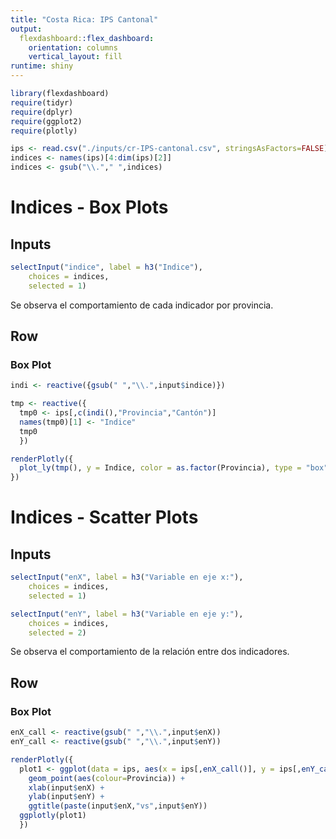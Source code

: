 ```yaml
---
title: "Costa Rica: IPS Cantonal"
output: 
  flexdashboard::flex_dashboard:
    orientation: columns
    vertical_layout: fill
runtime: shiny
---
```


```r
library(flexdashboard)
require(tidyr)
require(dplyr)
require(ggplot2)
require(plotly)

ips <- read.csv("./inputs/cr-IPS-cantonal.csv", stringsAsFactors=FALSE)
indices <- names(ips)[4:dim(ips)[2]]
indices <- gsub("\\."," ",indices)
```

Indices - Box Plots
=======================================================================

Inputs {.sidebar}
-----------------------------------------------------------------------

```r
selectInput("indice", label = h3("Indice"),
    choices = indices,
    selected = 1)
```

Se observa el comportamiento de cada indicador por provincia.

Row
-----------------------------------------------------------------------

### Box Plot

```r
indi <- reactive({gsub(" ","\\.",input$indice)})

tmp <- reactive({
  tmp0 <- ips[,c(indi(),"Provincia","Cantón")]
  names(tmp0)[1] <- "Indice"
  tmp0
  })

renderPlotly({
  plot_ly(tmp(), y = Indice, color = as.factor(Provincia), type = "box")
})
```

Indices - Scatter Plots
=======================================================================

Inputs {.sidebar}
-----------------------------------------------------------------------

```r
selectInput("enX", label = h3("Variable en eje x:"),
    choices = indices,
    selected = 1)

selectInput("enY", label = h3("Variable en eje y:"),
    choices = indices,
    selected = 2)
```

Se observa el comportamiento de la relación entre dos indicadores.

Row
-----------------------------------------------------------------------

### Box Plot

```r
enX_call <- reactive(gsub(" ","\\.",input$enX))
enY_call <- reactive(gsub(" ","\\.",input$enY))

renderPlotly({
  plot1 <- ggplot(data = ips, aes(x = ips[,enX_call()], y = ips[,enY_call()])) +
    geom_point(aes(colour=Provincia)) +
    xlab(input$enX) +
    ylab(input$enY) +
    ggtitle(paste(input$enX,"vs",input$enY))
  ggplotly(plot1)
  })
```

